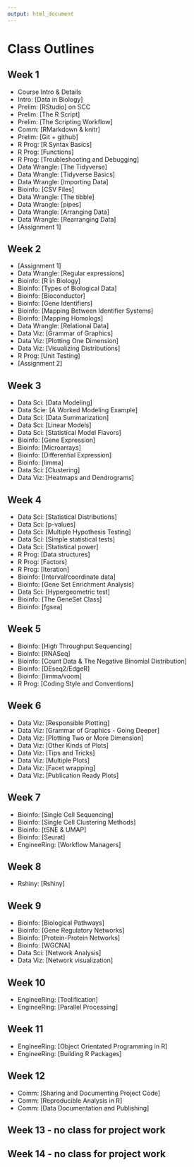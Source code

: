 ```yaml
---
output: html_document
---
```


# Class Outlines

## Week 1

* Course Intro & Details
* Intro: [Data in Biology]
* Prelim: [RStudio] on SCC
* Prelim: [The R Script]
* Prelim: [The Scripting Workflow]
* Comm: [RMarkdown & knitr]
* Prelim: [Git + github]
* R Prog: [R Syntax Basics]
* R Prog: [Functions]
* R Prog: [Troubleshooting and Debugging]
* Data Wrangle: [The Tidyverse]
* Data Wrangle: [Tidyverse Basics]
* Data Wrangle: [Importing Data]
* Bioinfo: [CSV Files]
* Data Wrangle: [The tibble]
* Data Wrangle: [pipes]
* Data Wrangle: [Arranging Data]
* Data Wrangle: [Rearranging Data]
* [Assignment 1]

## Week 2
* [Assignment 1]
* Data Wrangle: [Regular expressions]
* Bioinfo: [R in Biology]
* Bioinfo: [Types of Biological Data]
* Bioinfo: [Bioconductor]
* Bioinfo: [Gene Identifiers]
* Bioinfo: [Mapping Between Identifier Systems]
* Bioinfo: [Mapping Homologs]
* Data Wrangle: [Relational Data]
* Data Viz: [Grammar of Graphics]
* Data Viz: [Plotting One Dimension]
* Data Viz: [Visualizing Distributions]
* R Prog: [Unit Testing]
* [Assignment 2]

## Week 3
* Data Sci: [Data Modeling]
* Data Scie: [A Worked Modeling Example]
* Data Sci: [Data Summarization]
* Data Sci: [Linear Models]
* Data Sci: [Statistical Model Flavors]
* Bioinfo: [Gene Expression]
* Bioinfo: [Microarrays]
* Bioinfo: [Differential Expression]
* Bioinfo: [limma]
* Data Sci: [Clustering]
* Data Viz: [Heatmaps and Dendrograms]

## Week 4
* Data Sci: [Statistical Distributions]
* Data Sci: [p-values]
* Data Sci: [Multiple Hypothesis Testing]
* Data Sci: [Simple statistical tests]
* Data Sci: [Statistical power]
* R Prog: [Data structures]
* R Prog: [Factors]
* R Prog: [Iteration]
* Bioinfo: [Interval/coordinate data]
* Bioinfo: [Gene Set Enrichment Analysis]
* Data Sci: [Hypergeometric test]
* Bioinfo: [The GeneSet Class]
* Bioinfo: [fgsea]

## Week 5
* Bioinfo: [High Throughput Sequencing]
* Bioinfo: [RNASeq]
* Bioinfo: [Count Data & The Negative Binomial Distribution]
* Bioinfo: [DEseq2/EdgeR]
* Bioinfo: [limma/voom]
* R Prog: [Coding Style and Conventions]

## Week 6
* Data Viz: [Responsible Plotting]
* Data Viz: [Grammar of Graphics - Going Deeper]
* Data Viz: [Plotting Two or More Dimension]
* Data Viz: [Other Kinds of Plots]
* Data Viz: [Tips and Tricks]
* Data Viz: [Multiple Plots]
* Data Viz: [Facet wrapping]
* Data Viz: [Publication Ready Plots]

## Week 7
* Bioinfo: [Single Cell Sequencing]
* Bioinfo: [Single Cell Clustering Methods]
* Bioinfo: [tSNE & UMAP]
* Bioinfo: [Seurat]
* EngineeRing: [Workflow Managers]

## Week 8
* Rshiny: [Rshiny]

## Week 9
* Bioinfo: [Biological Pathways]
* Bioinfo: [Gene Regulatory Networks]
* Bioinfo: [Protein-Protein Networks]
* Bioinfo: [WGCNA]
* Data Sci: [Network Analysis]
* Data Viz: [Network visualization]

## Week 10
* EngineeRing: [Toolification]
* EngineeRing: [Parallel Processing]

## Week 11
* EngineeRing: [Object Orientated Programming in R]
* EngineeRing: [Building R Packages]

## Week 12
* Comm: [Sharing and Documenting Project Code]
* Comm: [Reproducible Analysis in R]
* Comm: [Data Documentation and Publishing]

## Week 13 - no class for project work

## Week 14 - no class for project work
